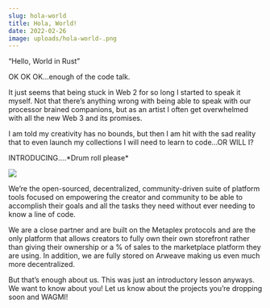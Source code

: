 ```yaml
---
slug: hola-world
title: Hola, World!
date: 2022-02-26
image: uploads/hola-world-.png
---
```

“Hello, World in Rust”

OK OK OK...enough of the code talk.

It just seems that being stuck in Web 2 for so long I started to speak it myself. Not that there’s anything wrong with being able to speak with our processor brained companions, but as an artist I often get overwhelmed with all the new Web 3 and its promises.

I am told my creativity has no bounds, but then I am hit with the sad reality that to even launch my collections I will need to learn to code…OR WILL I?

INTRODUCING….\*Drum roll please\*



![](https://miro.medium.com/max/1400/1*FTXVCsRxUI211VjvLCUwTg.jpeg)

We’re the open-sourced, decentralized, community-driven suite of platform tools focused on empowering the creator and community to be able to accomplish their goals and all the tasks they need without ever needing to know a line of code.

We are a close partner and are built on the Metaplex protocols and are the only platform that allows creators to fully own their own storefront rather than giving their ownership or a % of sales to the marketplace platform they are using. In addition, we are fully stored on Arweave making us even much more decentralized.

But that’s enough about us. This was just an introductory lesson anyways. We want to know about you! Let us know about the projects you’re dropping soon and WAGMI!